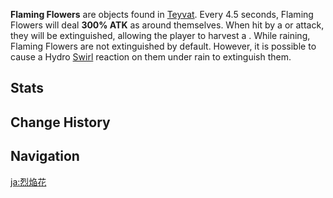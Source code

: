 {{Terminology Infobox
|image  = <gallery>
Item Flaming Flower Stamen Wild Intact.png|Intact
Item Flaming Flower Stamen Wild Harvestable.png|Harvestable
</gallery>
|type   = Exploration
|world  = Teyvat
}}
'''Flaming Flowers''' are objects found in [[Teyvat]]. Every 4.5 seconds, Flaming Flowers will deal '''300% ATK''' as {{Color|AoE Pyro DMG}} around themselves. When hit by a {{Hydro}} or {{Cryo}} attack, they will be extinguished, allowing the player to harvest a {{Item|Flaming Flower Stamen|20}}. While raining, Flaming Flowers are not extinguished by default. However, it is possible to cause a Hydro [[Swirl]] reaction on them under rain to extinguish them.

==Stats==
{{Enemy Stats
|resglobal  = 0%
|hp_ratio   = 100
|atk_ratio  = 0.4
|hide_def   = 1
|hide_hp    = 1
|hide_res   = 1
|hide_notes = 1
}}

==Change History==
{{Change History|1.0}}

==Navigation==
{{Exploration Navbox}}

[[ja:烈焔花]]